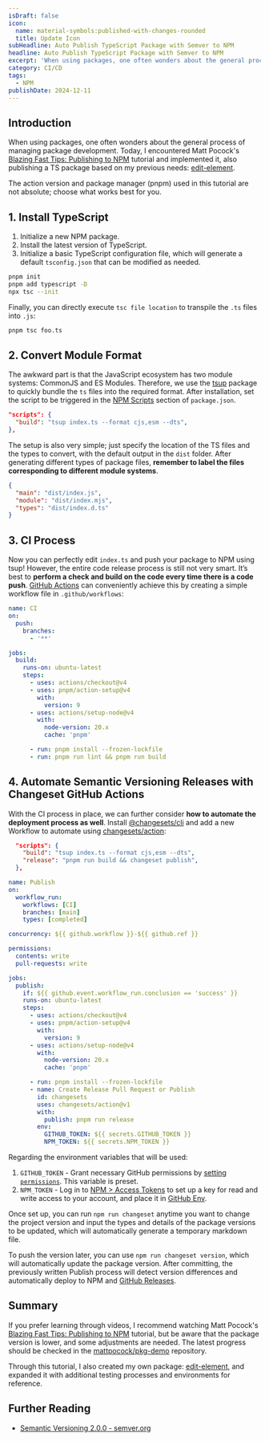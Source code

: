 ```yaml
---
isDraft: false
icon:
  name: material-symbols:published-with-changes-rounded
  title: Update Icon
subHeadline: Auto Publish TypeScript Package with Semver to NPM
headline: Auto Publish TypeScript Package with Semver to NPM
excerpt: 'When using packages, one often wonders about the general process of managing package development. So I write the process of publish a TS package'
category: CI/CD
tags:
  - NPM
publishDate: 2024-12-11
---
```


## Introduction

When using packages, one often wonders about the general process of managing package development. Today, I encountered Matt Pocock's [Blazing Fast Tips: Publishing to NPM](https://www.youtube.com/watch?v=eh89VE3Mk5g) tutorial and implemented it, also publishing a TS package based on my previous needs: [edit-element](https://github.com/riceball-tw/edit-element).

<Info type="info">
  The action version and package manager (pnpm) used in this tutorial are not absolute; choose what works best for you.
</Info>

## 1. Install TypeScript

1. Initialize a new NPM package.
2. Install the latest version of TypeScript.
3. Initialize a basic TypeScript configuration file, which will generate a default `tsconfig.json` that can be modified as needed.

```bash
pnpm init
pnpm add typescript -D
npx tsc --init
```

Finally, you can directly execute `tsc file location` to transpile the `.ts` files into `.js`:

```bash
pnpm tsc foo.ts
```

## 2. Convert Module Format

The awkward part is that the JavaScript ecosystem has two module systems: CommonJS and ES Modules. Therefore, we use the [tsup](https://github.com/egoist/tsup) package to quickly bundle the `ts` files into the required format. After installation, set the script to be triggered in the [NPM Scripts](https://docs.npmjs.com/cli/v9/using-npm/scripts) section of `package.json`.

```json title="package.json"
"scripts": {
  "build": "tsup index.ts --format cjs,esm --dts",
},
```

The setup is also very simple; just specify the location of the TS files and the types to convert, with the default output in the `dist` folder. After generating different types of package files, **remember to label the files corresponding to different module systems**.

```json title="package.json"
{
  "main": "dist/index.js",
  "module": "dist/index.mjs",
  "types": "dist/index.d.ts"
}
```

## 3. CI Process

Now you can perfectly edit `index.ts` and push your package to NPM using tsup! However, the entire code release process is still not very smart. It’s best to **perform a check and build on the code every time there is a code push**. [GitHub Actions](https://github.com/features/actions) can conveniently achieve this by creating a simple workflow file in `.github/workflows`:

```yaml title="ci.yml"
name: CI
on:
  push:
    branches:
      - '**'

jobs:
  build:
    runs-on: ubuntu-latest
    steps:
      - uses: actions/checkout@v4
      - uses: pnpm/action-setup@v4
        with:
          version: 9
      - uses: actions/setup-node@v4
        with:
          node-version: 20.x
          cache: 'pnpm'

      - run: pnpm install --frozen-lockfile
      - run: pnpm run lint && pnpm run build
```

## 4. Automate Semantic Versioning Releases with Changeset GitHub Actions

With the CI process in place, we can further consider **how to automate the deployment process as well**. Install [@changesets/cli](https://www.npmjs.com/package/@changesets/cli) and add a new Workflow to automate using [changesets/action](https://github.com/changesets/action):

```json title="package.json"
  "scripts": {
    "build": "tsup index.ts --format cjs,esm --dts",
    "release": "pnpm run build && changeset publish",
  },
```

```yaml title="publish.yml"
name: Publish
on:
  workflow_run:
    workflows: [CI]
    branches: [main]
    types: [completed]

concurrency: ${{ github.workflow }}-${{ github.ref }}

permissions:
  contents: write
  pull-requests: write

jobs:
  publish:
    if: ${{ github.event.workflow_run.conclusion == 'success' }}
    runs-on: ubuntu-latest
    steps:
      - uses: actions/checkout@v4
      - uses: pnpm/action-setup@v4
        with:
          version: 9
      - uses: actions/setup-node@v4
        with:
          node-version: 20.x
          cache: 'pnpm'

      - run: pnpm install --frozen-lockfile
      - name: Create Release Pull Request or Publish
        id: changesets
        uses: changesets/action@v1
        with:
          publish: pnpm run release
        env:
          GITHUB_TOKEN: ${{ secrets.GITHUB_TOKEN }}
          NPM_TOKEN: ${{ secrets.NPM_TOKEN }}
```

Regarding the environment variables that will be used:

1. `GITHUB_TOKEN` - Grant necessary GitHub permissions by [setting `permissions`](https://docs.github.com/en/actions/writing-workflows/choosing-what-your-workflow-does/controlling-permissions-for-github_token). This variable is preset.
2. `NPM_TOKEN` - Log in to [NPM > Access Tokens](https://docs.npmjs.com/creating-and-viewing-access-tokens) to set up a key for read and write access to your account, and place it in [GitHub Env](https://docs.github.com/en/actions/writing-workflows/choosing-what-your-workflow-does/store-information-in-variables).

Once set up, you can run `npm run changeset` anytime you want to change the project version and input the types and details of the package versions to be updated, which will automatically generate a temporary markdown file.

To push the version later, you can use `npm run changeset version`, which will automatically update the package version. After committing, the previously written Publish process will detect version differences and automatically deploy to NPM and [GitHub Releases](https://docs.github.com/en/repositories/releasing-projects-on-github/about-releases).

## Summary

If you prefer learning through videos, I recommend watching Matt Pocock's [Blazing Fast Tips: Publishing to NPM](https://www.youtube.com/watch?v=eh89VE3Mk5g) tutorial, but be aware that the package version is lower, and some adjustments are needed. The latest progress should be checked in the [mattpocock/pkg-demo](https://github.com/mattpocock/pkg-demo) repository.

Through this tutorial, I also created my own package: [edit-element](https://github.com/riceball-tw/edit-element), and expanded it with additional testing processes and environments for reference.

## Further Reading

- [Semantic Versioning 2.0.0 - semver.org](https://semver.org/)

